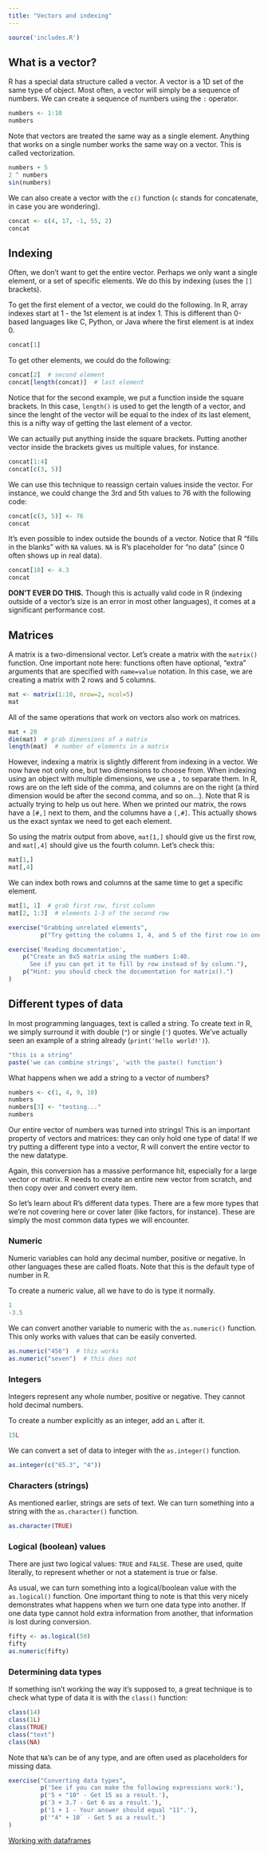 ```yaml
---
title: "Vectors and indexing"
---
```


```r
source('includes.R')
```

## What is a vector?

R has a special data structure called a vector. 
A vector is a 1D set of the same type of object.
Most often, a vector will simply be a sequence of numbers.
We can create a sequence of numbers using the `:` operator.

```r
numbers <- 1:10
numbers
```

Note that vectors are treated the same way as a single element.
Anything that works on a single number works the same way on a vector.
This is called vectorization.

```r
numbers + 5
2 ^ numbers
sin(numbers)
```

We can also create a vector with the `c()` function 
(`c` stands for concatenate, in case you are wondering).

```r
concat <- c(4, 17, -1, 55, 2)
concat
```

## Indexing

Often, we don't want to get the entire vector. 
Perhaps we only want a single element, or a set of specific elements.
We do this by indexing (uses the `[]` brackets).

To get the first element of a vector, we could do the following.
In R, array indexes start at 1 - the 1st element is at index 1.
This is different than 0-based languages like C, Python, or Java 
where the first element is at index 0.

```r
concat[1]
```

To get other elements, we could do the following:

```r
concat[2]  # second element
concat[length(concat)]  # last element
```

Notice that for the second example, we put a function inside the square brackets.
In this case, `length()` is used to get the length of a vector, 
and since the lenght of the vector will be equal to the index of its last element,
this is a nifty way of getting the last element of a vector.

We can actually put anything inside the square brackets. 
Putting another vector inside the brackets gives us multiple values, for instance.

```r
concat[1:4]
concat[c(3, 5)]
```

We can use this technique to reassign certain values inside the vector.
For instance, we could change the 3rd and 5th values to 76 with the following code:

```r
concat[c(3, 5)] <- 76
concat
```

It's even possible to index outside the bounds of a vector.
Notice that R "fills in the blanks" with `NA` values.
`NA` is R's placeholder for "no data" (since 0 often shows up in real data).

```r
concat[10] <- 4.3
concat
```

**DON'T EVER DO THIS.**
Though this is actually valid code in R 
(indexing outside of a vector's size is an error in most other languages),
it comes at a significant performance cost.

## Matrices

A matrix is a two-dimensional vector.
Let's create a matrix with the `matrix()` function.
One important note here:
functions often have optional, "extra" arguments 
that are specified with `name=value` notation.
In this case, we are creating a matrix with 2 rows and 5 columns.

```r
mat <- matrix(1:10, nrow=2, ncol=5)
mat
```

All of the same operations that work on vectors also work on matrices.

```r
mat + 20
dim(mat)  # grab dimensions of a matrix
length(mat)  # number of elements in a matrix
```

However, indexing a matrix is slightly different from indexing in a vector.
We now have not only one, but two dimensions to choose from.
When indexing using an object with multiple dimensions, we use a `,` to separate them.
In R, rows are on the left side of the comma, 
and columns are on the right 
(a third dimension would be after the second comma, and so on...).
Note that R is actually trying to help us out here.
When we printed our matrix, the rows have a `[#,]` next to them, 
and the columns have a `[,#]`.
This actually shows us the exact syntax we need to get each element.

So using the matrix output from above, `mat[1,]` should give us the first row, 
and `mat[,4]` should give us the fourth column.
Let's check this:

```r
mat[1,]
mat[,4]
```

We can index both rows and columns at the same time to get a specific element.

```r
mat[1, 1]  # grab first row, first column
mat[2, 1:3]  # elements 1-3 of the second row
```

```r
exercise("Grabbing unrelated elements", 
         p("Try getting the columns 1, 4, and 5 of the first row in one command."))

exercise('Reading documentation', 
    p("Create an 8x5 matrix using the numbers 1:40. 
      See if you can get it to fill by row instead of by column."),
    p("Hint: you should check the documentation for matrix().")
)
```

## Different types of data

In most programming languages, text is called a string.
To create text in R, we simply surround it with double (`"`) 
or single (`'`) quotes.
We've actually seen an example of a string already
(`print('hello world!')`).

```r
"this is a string"
paste('we can combine strings', 'with the paste() function')
```

What happens when we add a string to a vector of numbers?

```r
numbers <- c(1, 4, 9, 10)
numbers
numbers[3] <- "testing..."
numbers
```

Our entire vector of numbers was turned into strings!
This is an important property of vectors and matrices:
they can only hold one type of data!
If we try putting a different type into a vector,
R will convert the entire vector to the new datatype.

Again, this conversion has a massive performance hit, 
especially for a large vector or matrix.
R needs to create an entire new vector from scratch,
and then copy over and convert every item.

So let's learn about R's different data types.
There are a few more types that we're not covering here
or cover later (like factors, for instance).
These are simply the most common data types we will encounter.

### Numeric

Numeric variables can hold any decimal number, positive or negative.
In other languages these are called floats.
Note that this is the default type of number in R.

To create a numeric value, all we have to do is type it normally.

```r
1
-3.5
```

We can convert another variable to numeric with the `as.numeric()` function.
This only works with values that can be easily converted.

```r
as.numeric("456")  # this works
as.numeric("seven")  # this does not
```

### Integers

Integers represent any whole number, positive or negative. 
They cannot hold decimal numbers.

To create a number explicitly as an integer, add an `L` after it.

```r
15L
```

We can convert a set of data to integer with the `as.integer()` function.

```r
as.integer(c("65.3", "4"))
```

### Characters (strings)

As mentioned earlier, strings are sets of text.
We can turn something into a string with the `as.character()` function.

```r
as.character(TRUE)
```

### Logical (boolean) values

There are just two logical values: `TRUE` and `FALSE`.
These are used, quite literally, to represent whether or not a statement is true or false.

As usual, we can turn something into a logical/boolean value with the `as.logical()` function.
One important thing to note is that this very nicely demonstrates
what happens when we turn one data type into another.
If one data type cannot hold extra information from another, 
that information is lost during conversion.

```r
fifty <- as.logical(50)
fifty
as.numeric(fifty)
```

### Determining data types

If something isn't working the way it's supposed to,
a great technique is to check what type of data it is with the `class()` function:

```r
class(14)
class(1L)
class(TRUE)
class("text")
class(NA)  
```

Note that `NA`'s can be of any type, 
and are often used as placeholders for missing data.

```r
exercise("Converting data types",
         p('See if you can make the following expressions work:'),
         p('5 + "10" - Get 15 as a result.'),
         p('3 + 3.7 - Get 6 as a result.'),
         p('1 + 1 - Your answer should equal "11".'),
         p('"4" + 10` - Get 5 as a result.')
)
```

<a href="dataframes.html">Working with dataframes</a>

